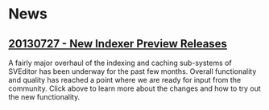 = News =

== [[20130727_New_Indexer_Preview_Releases|20130727 - New Indexer Preview Releases]] ==
A fairly major overhaul of the indexing and caching sub-systems of SVEditor has been underway 
for the past few months. Overall functionality and quality has reached a point where we are
ready for input from the community. Click above to learn more about the changes and
how to try out the new functionality.


